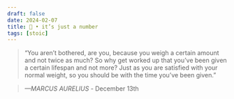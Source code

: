 ```yaml
---
draft: false 
date: 2024-02-07
title: 🗿 • it’s just a number
tags: [stoic]
---
```


>  “You aren’t bothered, are you, because you weigh a certain amount and not twice as much? So why get worked up that you’ve been given a certain lifespan and not more? Just as you are satisfied with your normal weight, so you should be with the time you’ve been given.”

> *—MARCUS AURELIUS* - December 13th